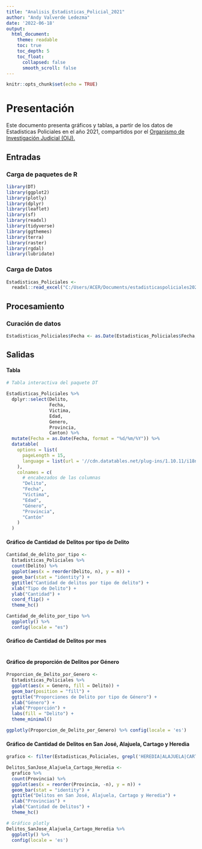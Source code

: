 ---
title: "Analisis_Estadisticas_Policial_2021"
author: "Andy Valverde Ledezma"
date: '2022-06-18'
output:
  html_document:
    theme: readable    
    toc: true
    toc_depth: 5
    toc_float:
      collapsed: false
      smooth_scroll: false
---

```{r setup, include=FALSE}
knitr::opts_chunk$set(echo = TRUE)
```

# Presentación
Este documento presenta gráficos y tablas, a partir de los datos de Estadisticas Policiales en el año 2021, compartidos por el [Organismo de Investigación Judicial (OIJ).](https://sitiooij.poder-judicial.go.cr/index.php/ayuda/servicios-policiales/servicios-a-organizaciones/indice-de-transparencia-del-sector-publico-costarricense/datos-abiertos)

## Entradas
### Carga de paquetes de R

```{r carga de paquetes, message=FALSE}
library(DT)
library(ggplot2)
library(plotly)
library(dplyr)
library(leaflet)
library(sf)
library(readxl)
library(tidyverse)
library(ggthemes)
library(terra)
library(raster)
library(rgdal)
library(lubridate)
```

### Carga de Datos

```{r, message=FALSE}
Estadisticas_Policiales <- 
  readxl::read_excel("C:/Users/ACER/Documents/estadisticaspoliciales2021.xls")
```

## Procesamiento
### Curación de datos

```{r, message=FALSE}
Estadisticas_Policiales$Fecha <- as.Date(Estadisticas_Policiales$Fecha, format = "%Y-%m-%d")
```


## Salidas
#### Tabla

```{r, message=FALSE}
# Tabla interactiva del paquete DT

Estadisticas_Policiales %>%
  dplyr::select(Delito,
                Fecha,
                Victima,
                Edad,
                Genero,
                Provincia,
                Canton) %>%
  mutate(Fecha = as.Date(Fecha, format = "%d/%m/%Y")) %>%
  datatable(
    options = list(
      pageLength = 15,
      language = list(url = '//cdn.datatables.net/plug-ins/1.10.11/i18n/Spanish.json')
    ),
    colnames = c(
      # encabezados de las columnas
      "Delito",
      "Fecha",
      "Víctima",
      "Edad",
      "Género",
      "Provincia",
      "Cantón"
    )
  )
```


#### Gráfico de Cantidad de Delitos por tipo de Delito

```{r}
Cantidad_de_delito_por_tipo <-
  Estadisticas_Policiales %>%
  count(Delito) %>%
  ggplot(aes(x = reorder(Delito, n), y = n)) +
  geom_bar(stat = "identity") +
  ggtitle("Cantidad de delitos por tipo de delito") +
  xlab("Tipo de Delito") +
  ylab("Cantidad") +
  coord_flip() +
  theme_hc()

Cantidad_de_delito_por_tipo %>%
  ggplotly() %>%
  config(locale = "es")
```

#### Gráfico de Cantidad de Delitos por mes

```{r}

```

#### Gráfico de proporción de Delitos por Género

```{r}
Proporcion_de_Delito_por_Genero <-
  Estadisticas_Policiales %>%
  ggplot(aes(x = Genero, fill = Delito)) +
  geom_bar(position = "fill") +
  ggtitle("Proporciones de Delito por tipo de Género") +
  xlab("Género") +
  ylab("Proporción") +
  labs(fill = "Delito") +
  theme_minimal()

ggplotly(Proporcion_de_Delito_por_Genero) %>% config(locale = 'es')
```

#### Gráfico de Cantidad de Delitos en San José, Alajuela, Cartago y Heredia 

```{r}
grafico <- filter(Estadisticas_Policiales, grepl('HEREDIA|ALAJUELA|CARTAGO|SAN JOSE', Provincia))

Delitos_SanJose_Alajuela_Cartago_Heredia <-
  grafico %>%
  count(Provincia) %>% 
  ggplot(aes(x = reorder(Provincia, -n), y = n)) +
  geom_bar(stat = "identity") +
  ggtitle("Delitos en San José, Alajuela, Cartago y Heredia") +
  xlab("Provincias") +
  ylab("Cantidad de Delitos") +
  theme_hc() 

# Gráfico plotly
Delitos_SanJose_Alajuela_Cartago_Heredia %>%
  ggplotly() %>% 
  config(locale = 'es') 
```

